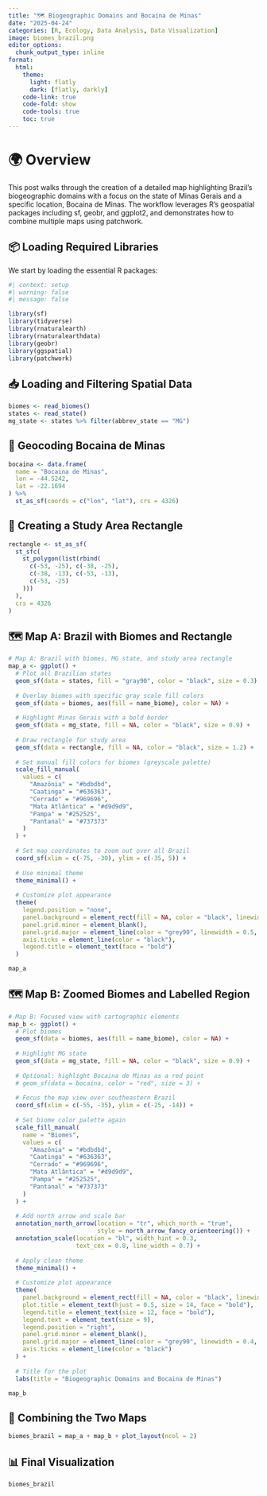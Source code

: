 ```yaml
---
title: "🗺️ Biogeographic Domains and Bocaina de Minas"
date: "2025-04-24"
categories: [R, Ecology, Data Analysis, Data Visualization]
image: biomes_brazil.png
editor_options: 
  chunk_output_type: inline
format:
  html:
    theme:
      light: flatly
      dark: [flatly, darkly]
    code-link: true
    code-fold: show
    code-tools: true
    toc: true
---
```


# 🌍 Overview
This post walks through the creation of a detailed map highlighting Brazil's biogeographic domains with a focus on the state of Minas Gerais and a specific location, Bocaina de Minas. The workflow leverages R's geospatial packages including sf, geobr, and ggplot2, and demonstrates how to combine multiple maps using patchwork.

## 📦 Loading Required Libraries
We start by loading the essential R packages:

```r
#| context: setup
#| warning: false
#| message: false

library(sf)
library(tidyverse)
library(rnaturalearth)
library(rnaturalearthdata)
library(geobr)
library(ggspatial)
library(patchwork)
```

## 📥 Loading and Filtering Spatial Data

```r
biomes <- read_biomes()
states <- read_state()
mg_state <- states %>% filter(abbrev_state == "MG")
```


## 📍 Geocoding Bocaina de Minas

```r
bocaina <- data.frame(
  name = "Bocaina de Minas",
  lon = -44.5242,
  lat = -22.1694
) %>%
  st_as_sf(coords = c("lon", "lat"), crs = 4326)

```


## 🔲 Creating a Study Area Rectangle

```r
rectangle <- st_as_sf(
  st_sfc(
    st_polygon(list(rbind(
      c(-53, -25), c(-38, -25),
      c(-38, -13), c(-53, -13),
      c(-53, -25)
    )))
  ),
  crs = 4326
)

```



## 🗺️ Map A: Brazil with Biomes and Rectangle

```r
# Map A: Brazil with biomes, MG state, and study area rectangle
map_a <- ggplot() +
  # Plot all Brazilian states
  geom_sf(data = states, fill = "gray90", color = "black", size = 0.3) +
  
  # Overlay biomes with specific gray scale fill colors
  geom_sf(data = biomes, aes(fill = name_biome), color = NA) +
  
  # Highlight Minas Gerais with a bold border
  geom_sf(data = mg_state, fill = NA, color = "black", size = 0.9) +
  
  # Draw rectangle for study area
  geom_sf(data = rectangle, fill = NA, color = "black", size = 1.2) +
  
  # Set manual fill colors for biomes (greyscale palette)
  scale_fill_manual(
    values = c(
      "Amazônia" = "#bdbdbd",
      "Caatinga" = "#636363",
      "Cerrado" = "#969696",
      "Mata Atlântica" = "#d9d9d9",
      "Pampa" = "#252525",
      "Pantanal" = "#737373"
    )
  ) +
  
  # Set map coordinates to zoom out over all Brazil
  coord_sf(xlim = c(-75, -30), ylim = c(-35, 5)) +
  
  # Use minimal theme
  theme_minimal() +
  
  # Customize plot appearance
  theme(
    legend.position = "none",
    panel.background = element_rect(fill = NA, color = "black", linewidth = 0.5),
    panel.grid.minor = element_blank(),
    panel.grid.major = element_line(color = "grey90", linewidth = 0.5, linetype = "dashed"),
    axis.ticks = element_line(color = "black"),
    legend.title = element_text(face = "bold")
  )

map_a

```


## 🗺️ Map B: Zoomed Biomes and Labelled Region

```r
# Map B: Focused view with cartographic elements
map_b <- ggplot() +
  # Plot biomes
  geom_sf(data = biomes, aes(fill = name_biome), color = NA) +
  
  # Highlight MG state
  geom_sf(data = mg_state, fill = NA, color = "black", size = 0.9) +
  
  # Optional: highlight Bocaina de Minas as a red point
  # geom_sf(data = bocaina, color = "red", size = 3) +
  
  # Focus the map view over southeastern Brazil
  coord_sf(xlim = c(-55, -35), ylim = c(-25, -14)) +
  
  # Set biome color palette again
  scale_fill_manual(
    name = "Biomes",
    values = c(
      "Amazônia" = "#bdbdbd",
      "Caatinga" = "#636363",
      "Cerrado" = "#969696",
      "Mata Atlântica" = "#d9d9d9",
      "Pampa" = "#252525",
      "Pantanal" = "#737373"
    )
  ) +
  
  # Add north arrow and scale bar
  annotation_north_arrow(location = "tr", which_north = "true",
                         style = north_arrow_fancy_orienteering()) +
  annotation_scale(location = "bl", width_hint = 0.3,
                   text_cex = 0.8, line_width = 0.7) +
  
  # Apply clean theme
  theme_minimal() +
  
  # Customize plot appearance
  theme(
    panel.background = element_rect(fill = NA, color = "black", linewidth = 0.5),
    plot.title = element_text(hjust = 0.5, size = 14, face = "bold"),
    legend.title = element_text(size = 12, face = "bold"),
    legend.text = element_text(size = 9),
    legend.position = "right",
    panel.grid.minor = element_blank(),
    panel.grid.major = element_line(color = "grey90", linewidth = 0.4, linetype = "dashed"),
    axis.ticks = element_line(color = "black")
  ) +
  
  # Title for the plot
  labs(title = "Biogeographic Domains and Bocaina de Minas")

map_b
```


## 🧩 Combining the Two Maps

```r
biomes_brazil = map_a + map_b + plot_layout(ncol = 2)

```



## 📊 Final Visualization

```r
biomes_brazil
```










